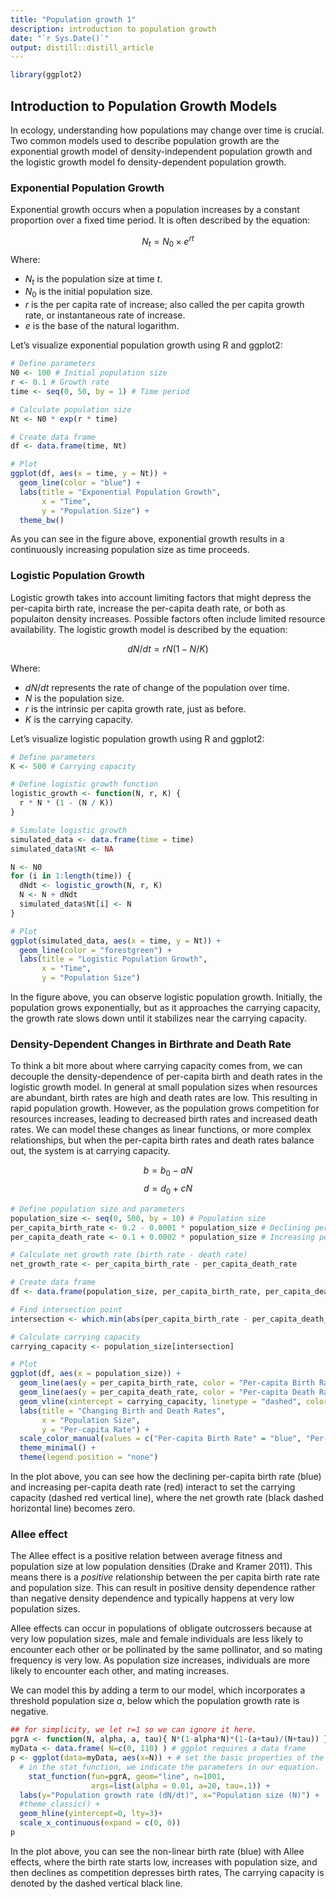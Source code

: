 ```yaml
---
title: "Population growth 1"
description: introduction to population growth
date: "`r Sys.Date()`"
output: distill::distill_article
---
```


```r
library(ggplot2)
```

## Introduction to Population Growth Models

In ecology, understanding how populations may change over time is crucial. Two common models used to describe population growth are the exponential growth model of density-independent population growth and the logistic growth model fo density-dependent population growth.

### Exponential Population Growth
Exponential growth occurs when a population increases by a constant proportion over a fixed time period. It is often described by the equation:

$$
N_t=N_0×e^{rt}
$$
Where:

* $N_t$ is the population size at time $t$.  
* $N_0$ is the initial population size.  
* $r$ is the per capita rate of increase; also called the per capita growth rate, or instantaneous rate of increase.  
* $e$ is the base of the natural logarithm.  

Let's visualize exponential population growth using R and ggplot2:

```r
# Define parameters
N0 <- 100 # Initial population size
r <- 0.1 # Growth rate
time <- seq(0, 50, by = 1) # Time period

# Calculate population size
Nt <- N0 * exp(r * time)

# Create data frame
df <- data.frame(time, Nt)

# Plot
ggplot(df, aes(x = time, y = Nt)) +
  geom_line(color = "blue") +
  labs(title = "Exponential Population Growth",
       x = "Time",
       y = "Population Size") +
  theme_bw()
```

As you can see in the figure above, exponential growth results in a continuously increasing population size as time proceeds.

### Logistic Population Growth

Logistic growth takes into account limiting factors that might depress the per-capita birth rate, increase the per-capita death rate, or both as populaiton density increases. Possible factors often include limited resource availability. The logistic growth model is described by the equation:

$$
{dN/dt}=rN(1-{N/K})
$$

Where:

* $dN/dt$ represents the rate of change of the population over time.  
* $N$ is the population size.    
* $r$ is the intrinsic per capita growth rate, just as before. 
* $K$ is the carrying capacity.  

Let's visualize logistic population growth using R and ggplot2:

```r
# Define parameters
K <- 500 # Carrying capacity

# Define logistic growth function
logistic_growth <- function(N, r, K) {
  r * N * (1 - (N / K))
}

# Simulate logistic growth
simulated_data <- data.frame(time = time)
simulated_data$Nt <- NA

N <- N0
for (i in 1:length(time)) {
  dNdt <- logistic_growth(N, r, K)
  N <- N + dNdt
  simulated_data$Nt[i] <- N
}

# Plot
ggplot(simulated_data, aes(x = time, y = Nt)) +
  geom_line(color = "forestgreen") +
  labs(title = "Logistic Population Growth",
       x = "Time",
       y = "Population Size")
```

In the figure above, you can observe logistic population growth. Initially, the population grows exponentially, but as it approaches the carrying capacity, the growth rate slows down until it stabilizes near the carrying capacity.

### Density-Dependent Changes in Birthrate and Death Rate

To think a bit more about where carrying capacity comes from, we can decouple the density-dependence of per-capita birth and death rates in the logistic growth model. In general at small population sizes when resources are abundant, birth rates are high and death rates are low. This resulting in rapid population growth. However, as the population grows competition for resources increases, leading to decreased birth rates and increased death rates. We can model these changes as linear functions, or more complex relationships, but when the per-capita birth rates and death rates balance out, the system is at carrying capacity.

$$b = b_0 − aN$$
$$d = d_0 + cN$$ 

```r
# Define population size and parameters
population_size <- seq(0, 500, by = 10) # Population size
per_capita_birth_rate <- 0.2 - 0.0001 * population_size # Declining per-capita birth rate
per_capita_death_rate <- 0.1 + 0.0002 * population_size # Increasing per-capita death rate

# Calculate net growth rate (birth rate - death rate)
net_growth_rate <- per_capita_birth_rate - per_capita_death_rate

# Create data frame
df <- data.frame(population_size, per_capita_birth_rate, per_capita_death_rate)

# Find intersection point
intersection <- which.min(abs(per_capita_birth_rate - per_capita_death_rate))

# Calculate carrying capacity
carrying_capacity <- population_size[intersection]

# Plot
ggplot(df, aes(x = population_size)) +
  geom_line(aes(y = per_capita_birth_rate, color = "Per-capita Birth Rate")) +
  geom_line(aes(y = per_capita_death_rate, color = "Per-capita Death Rate")) +
  geom_vline(xintercept = carrying_capacity, linetype = "dashed", color = "black") +
  labs(title = "Changing Birth and Death Rates",
       x = "Population Size",
       y = "Per-capita Rate") +
  scale_color_manual(values = c("Per-capita Birth Rate" = "blue", "Per-capita Death Rate" = "red")) +
  theme_minimal() +
  theme(legend.position = "none")
```

In the plot above, you can see how the declining per-capita birth rate (blue) and increasing per-capita death rate (red) interact to set the carrying capacity (dashed red vertical line), where the net growth rate (black dashed horizontal line) becomes zero.

### Allee effect

The Allee effect is a positive relation between average fitness and population size at low population densities (Drake and Kramer 2011). This means there is a *positive* relationship between the per capita birth rate rate and population size. This can result in positive density dependence rather than negative density dependence and typically happens at very low population sizes.

Allee effects can occur in populations of obligate outcrossers because at very low population sizes, male and female individuals are less likely to encounter each other or be pollinated by the same pollinator, and so mating frequency is very low. As population size increases, individuals are more likely to encounter each other, and mating increases.

We can model this by adding a term to our model, which incorporates a threshold population size $a$, below which the population growth rate is negative.

```r
## for simplicity, we let r=1 so we can ignore it here.
pgrA <- function(N, alpha, a, tau){ N*(1-alpha*N)*(1-(a+tau)/(N+tau)) }
myData <- data.frame( N=c(0, 110) ) # ggplot requires a data frame
p <- ggplot(data=myData, aes(x=N)) + # set the basic properties of the plot
  # in the stat_function, we indicate the parameters in our equation.
    stat_function(fun=pgrA, geom="line", n=1001,
                  args=list(alpha = 0.01, a=20, tau=.1)) + 
  labs(y="Population growth rate (dN/dt)", x="Population size (N)") + 
  #theme_classic() + 
  geom_hline(yintercept=0, lty=3)+
  scale_x_continuous(expand = c(0, 0)) 
p
```

In the plot above, you can see the non-linear birth rate (blue) with Allee effects, where the birth rate starts low, increases with population size, and then declines as competition depresses birth rates, The carrying capacity is denoted by the dashed vertical black line.
